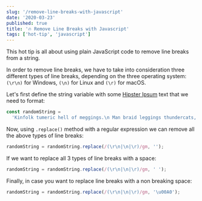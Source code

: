 ```yaml
---
slug: '/remove-line-breaks-with-javascript'
date: '2020-03-23'
published: true
title: '🔥 Remove Line Breaks with Javascript'
tags: ['hot-tip', 'javascript']
---
```


This hot tip is all about using plain JavaScript code to remove line breaks from a string.

In order to remove line breaks, we have to take into consideration three different types of line breaks, depending on the three operating system: `(\r\n)` for Windows, `(\n)` for Linux and `(\r)` for macOS.

Let's first define the string variable with some <a href='https://hipsum.co' target='_blank'>Hipster Ipsum</a> text that we need to format:

```js
const randomString =
  'Kinfolk tumeric hell of meggings.\n Man braid leggings thundercats, glossier palo santo farm-to-table letterpress kale chips gastropub chartreuse selfies stumptown 8-bit small batch.\r Paleo letterpress la croix DIY poke. Echo park next level hoodie hella. Semiotics taxidermy hexagon banjo chillwave subway tile portland crucifix kogi squid pabst mixtape single-origin coffee.\r\n Cliche kinfolk air plant, echo park mixtape franzen 8-bit affogato messenger bag vape jean shorts yuccie beard. Food truck copper mug coloring book portland aesthetic.';
```

Now, using `.replace()` method with a regular expression we can remove all the above types of line breaks:

```js
randomString = randomString.replace(/(\r\n|\n|\r)/gm, '');
```

If we want to replace all 3 types of line breaks with a space:

```js
randomString = randomString.replace(/(\r\n|\n|\r)/gm, ' ');
```

Finally, in case you want to replace line breaks with a non breaking space:

```js
randomString = randomString.replace(/(\r\n|\n|\r)/gm, '\u00A0');
```
